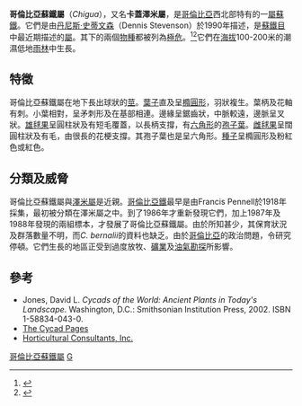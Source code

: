 {{Automatic taxobox
| taxon = Chigua
| authority = [[D·丹尼斯·史蒂文森|D. W. Stev.]]
| status = CR
| status_system = iucn3.1
| subdivision_ranks = [[種|種]]
| subdivision = 
* ''C. bernalii''
* [[哥倫比亞鐵|哥倫比亞鐵]] ''C. restrepoi''
}}

'''哥倫比亞蘇鐵屬'''（''Chigua''），又名'''卡蓋澤米屬'''，是[[哥倫比亞|哥倫比亞]]西北部特有的一[[屬|屬]][[蘇鐵|蘇鐵]]。它們是由[[丹尼斯·史蒂文森|丹尼斯·史蒂文森]]（Dennis Stevenson）於1990年描述，是[[蘇鐵目|蘇鐵目]]中最近期描述的[[屬|屬]]。其下的兩個[[物種|物種]]都被列為[[極危|極危]]。<ref>{{IUCN2009|assessors=Donaldson, J.S.|year=2003|title=Chigua restrepoi|id=42105|downloaded=2009-09-07}}</ref><ref>{{IUCN2009|assessors=Donaldson, J.S.|year=2003|title=Chigua bernalii|id=42104|downloaded=2009-09-07}}</ref>它們在[[海拔|海拔]]100-200米的潮濕低地[[雨林|雨林]]中生長。

==特徵==
哥倫比亞蘇鐵屬在地下長出球狀的[[莖|莖]]。[[葉子|葉子]]直及呈[[橢圓形|橢圓形]]，羽狀複生。葉柄及花軸有刺。小葉相對，呈矛刺形及在基部相連。邊緣呈鋸齒狀，中脈較遠，邊脈呈叉狀。[[雄毬果|雄毬果]]呈圓柱狀及有短毛覆蓋，以長柄支撐，有[[六角形|六角形]]的[[孢子葉|孢子葉]]。[[雌毬果|雌毬果]]呈闊圓柱狀及有毛，由很長的花梗支撐。其孢子葉也是呈六角形。[[種子|種子]]呈橢圓形及粉紅色或紅色。

==分類及威脅==
哥倫比亞蘇鐵屬與[[澤米屬|澤米屬]]是近親。[[哥倫比亞鐵|哥倫比亞鐵]]最早是由Francis Pennell於1918年採集，最初被分類在澤米屬之中。到了1986年才重新發現它們，加上1987年及1988年發現的兩組標本，才發展了哥倫比亞蘇鐵屬。由於所知甚少，其保育狀況及群落數量不明，而''C. bernalii''的資料也缺乏。由於[[哥倫比亞|哥倫比亞]]的政治問題，令研究停頓。它們生長的地區正受到過度放牧、[[礦業|礦業]]及[[油氣勘探|油氣勘探]]所影響。

==參考==
{{reflist}}
* Jones, David L. ''Cycads of the World: Ancient Plants in Today's Landscape''. Washington, D.C.: Smithsonian Institution Press, 2002. ISBN 1-58834-043-0.
* [https://web.archive.org/web/20050301022859/http://plantnet.rbgsyd.gov.au/cgi-bin/taxon.pl?name=Chigua The Cycad Pages]
* [https://web.archive.org/web/20061228144956/http://www.horticulturalconsultants.com/cycad/chigua.html Horticultural Consultants, Inc.]
{{Taxonbar}}
[[Category:哥倫比亞蘇鐵屬|]]
[[Category:澤米鐵科|G]]